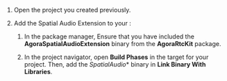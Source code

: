 1. Open the [<Vg k="GET_STARTED"/>](../get-started/get-started-sdk) <Vpd k="NAME"/> project you created previously.

2. Add the Spatial Audio Extension to your <Vpl k="CLIENT" />:

    1. In the package manager, Ensure that you have included the **AgoraSpatialAudioExtension** binary from the **AgoraRtcKit** package.

    2. In the project navigator, open **Build Phases** in the target for your project. Then, add the *SpatialAudio** binary in **Link Binary With Libraries**.
